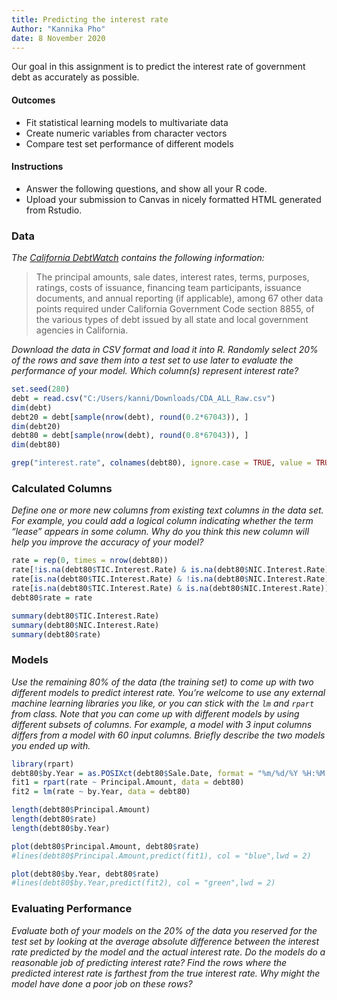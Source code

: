 ---
title: Predicting the interest rate
Author: "Kannika Pho"
date: 8 November 2020
---

Our goal in this assignment is to predict the interest rate of government debt as accurately as possible.


#### Outcomes

- Fit statistical learning models to multivariate data
- Create numeric variables from character vectors
- Compare test set performance of different models


#### Instructions

- Answer the following questions, and show all your R code.
- Upload your submission to Canvas in nicely formatted HTML generated from Rstudio.


### Data

_The [California DebtWatch](https://data.debtwatch.treasurer.ca.gov/Raw-Data/CDA-ALL-Raw/x7jp-pweb) contains the following information:_

> The principal amounts, sale dates, interest rates, terms, purposes, ratings, costs of issuance, financing team participants, issuance documents, and annual reporting (if applicable), among 67 other data points required under California Government Code section 8855, of the various types of debt issued by all state and local government agencies in California.

_Download the data in CSV format and load it into R.
Randomly select 20% of the rows and save them into a test set to use later to evaluate the performance of your model.
Which column(s) represent interest rate?_


```{r}
set.seed(280)
debt = read.csv("C:/Users/kanni/Downloads/CDA_ALL_Raw.csv")
dim(debt)
debt20 = debt[sample(nrow(debt), round(0.2*67043)), ]
dim(debt20)
debt80 = debt[sample(nrow(debt), round(0.8*67043)), ]
dim(debt80)

grep("interest.rate", colnames(debt80), ignore.case = TRUE, value = TRUE)
```


### Calculated Columns

_Define one or more new columns from existing text columns in the data set.
For example, you could add a logical column indicating whether the term "lease" appears in some column.
Why do you think this new column will help you improve the accuracy of your model?_

```{r}
rate = rep(0, times = nrow(debt80))
rate[!is.na(debt80$TIC.Interest.Rate) & is.na(debt80$NIC.Interest.Rate)] = debt80$TIC.Interest.Rate
rate[is.na(debt80$TIC.Interest.Rate) & !is.na(debt80$NIC.Interest.Rate)] = debt80$NIC.Interest.Rate
rate[is.na(debt80$TIC.Interest.Rate) & is.na(debt80$NIC.Interest.Rate)] = NA
debt80$rate = rate

summary(debt80$TIC.Interest.Rate)
summary(debt80$NIC.Interest.Rate)
summary(debt80$rate)
```


### Models

_Use the remaining 80% of the data (the training set) to come up with two different models to predict interest rate.
You're welcome to use any external machine learning libraries you like, or you can stick with the `lm` and `rpart` from class.
Note that you can come up with different models by using different subsets of columns.
For example, a model with 3 input columns differs from a model with 60 input columns.
Briefly describe the two models you ended up with._

```{r}
library(rpart)
debt80$by.Year = as.POSIXct(debt80$Sale.Date, format = "%m/%d/%Y %H:%M:%OS %p")
fit1 = rpart(rate ~ Principal.Amount, data = debt80)
fit2 = lm(rate ~ by.Year, data = debt80)

length(debt80$Principal.Amount)
length(debt80$rate)
length(debt80$by.Year)

plot(debt80$Principal.Amount, debt80$rate)
#lines(debt80$Principal.Amount,predict(fit1), col = "blue",lwd = 2)

plot(debt80$by.Year, debt80$rate)
#lines(debt80$by.Year,predict(fit2), col = "green",lwd = 2)
```


### Evaluating Performance

_Evaluate both of your models on the 20% of the data you reserved for the test set by looking at the average absolute difference between the interest rate predicted by the model and the actual interest rate.
Do the models do a reasonable job of predicting interest rate?
Find the rows where the predicted interest rate is farthest from the true interest rate.
Why might the model have done a poor job on these rows?_

```{r}

```